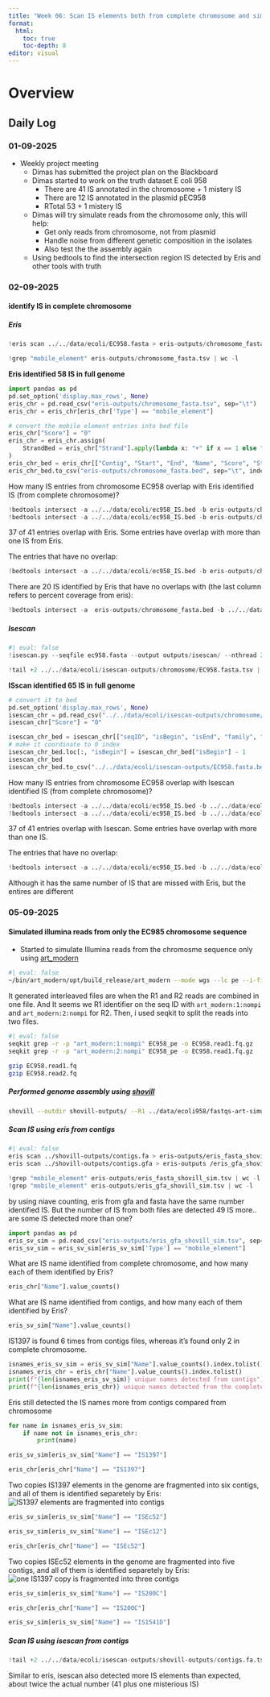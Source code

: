 ```yaml
---
title: "Week 06: Scan IS elements both from complete chromosome and simulated read contigs "
format:
  html:
    toc: true
    toc-depth: 8
editor: visual
---
```


# Overview

## Daily Log

### 01-09-2025

-   Weekly project meeting
    -   Dimas has submitted the project plan on the Blackboard
    -   Dimas started to work on the truth dataset E coli 958
        -   There are 41 IS annotated in the chromosome + 1 mistery IS
        -   There are 12 IS annotated in the plasmid pEC958
        -   RTotal 53 + 1 mistery IS
    -   Dimas will try simulate reads from the chromosome only, this will help:
        -   Get only reads from chromosome, not from plasmid
        -   Handle noise from different genetic composition in the isolates
        -   Also test the the assembly again
    -   Using bedtools to find the intersection region IS detected by Eris and other tools with truth

### 02-09-2025

#### identify IS in complete chromosome

##### Eris

```python
!eris scan ../../data/ecoli/EC958.fasta > eris-outputs/chromosome_fasta.tsv
```

```python
!grep "mobile_element" eris-outputs/chromosome_fasta.tsv | wc -l
```

**Eris identified 58 IS in full genome**

```python
import pandas as pd
pd.set_option('display.max_rows', None)
eris_chr = pd.read_csv("eris-outputs/chromosome_fasta.tsv", sep="\t")
eris_chr = eris_chr[eris_chr['Type'] == "mobile_element"]
```

```python
# convert the mobile element entries into bed file
eris_chr["Score"] = "0"
eris_chr = eris_chr.assign(
    StrandBed = eris_chr["Strand"].apply(lambda x: "+" if x == 1 else "-")
)
eris_chr_bed = eris_chr[["Contig", "Start", "End", "Name", "Score", "StrandBed", "Percent_coverage"]]
eris_chr_bed.to_csv("eris-outputs/chromosome_fasta.bed", sep="\t", index=False, header=False)

```

How many IS entries from chromosome EC958 overlap with Eris identified IS (from complete chromosome)?

```python
!bedtools intersect -a ../../data/ecoli/ec958_IS.bed -b eris-outputs/chromosome_fasta.bed -u | wc -l
!bedtools intersect -a ../../data/ecoli/ec958_IS.bed -b eris-outputs/chromosome_fasta.bed -wb
```

37 of 41 entries overlap with Eris. Some entries have overlap with more than one IS from Eris.

The entries that have no overlap:

```python
!bedtools intersect -a ../../data/ecoli/ec958_IS.bed -b eris-outputs/chromosome_fasta.bed -v
```

There are 20 IS identified by Eris that have no overlaps with (the last column refers to percent coverage from eris):

```python
!bedtools intersect -a  eris-outputs/chromosome_fasta.bed -b ../../data/ecoli/ec958_IS.bed -v
```

##### Isescan

```python
#| eval: false
!isescan.py --seqfile ec958.fasta --output outputs/isescan/ --nthread 2
```

```python
!tail +2 ../../data/ecoli/isescan-outputs/chromosome/EC958.fasta.tsv | wc -l
```

**ISscan identified 65 IS in full genome**

```python
# convert it to bed
pd.set_option('display.max_rows', None)
isescan_chr = pd.read_csv("../../data/ecoli/isescan-outputs/chromosome/EC958.fasta.tsv", sep="\t")
isescan_chr["Score"] = "0"

isescan_chr_bed = isescan_chr[["seqID", "isBegin", "isEnd", "family", "Score", "strand", "E-value"]]
# make it coordinate to 0 index
isescan_chr_bed.loc[:, "isBegin"] = isescan_chr_bed["isBegin"] - 1
isescan_chr_bed
isescan_chr_bed.to_csv("../../data/ecoli/isescan-outputs/EC958.fasta.bed", sep="\t", index=False, header=False)
```

How many IS entries from chromosome EC958 overlap with Isescan identified IS (from complete chromosome)?

```python
!bedtools intersect -a ../../data/ecoli/ec958_IS.bed -b ../../data/ecoli/isescan-outputs/chromosome/EC958.fasta.bed -u | wc -l
!bedtools intersect -a ../../data/ecoli/ec958_IS.bed -b ../../data/ecoli/isescan-outputs/chromosome/EC958.fasta.bed -wb
```

37 of 41 entries overlap with Isescan. Some entries have overlap with more than one IS.

The entries that have no overlap:

```python
!bedtools intersect -a ../../data/ecoli/ec958_IS.bed -b ../../data/ecoli/isescan-outputs/chromosome/EC958.fasta.bed -v
```

Although it has the same number of IS that are missed with Eris, but the entires are different

### 05-09-2025

#### Simulated illumina reads from only the EC985 chromosome sequence

-   Started to simulate Illumina reads from the chromosme sequence only using [art_modern](https://github.com/YU-Zhejian/art_modern)

```bash
#| eval: false
~/bin/art_modern/opt/build_release/art_modern --mode wgs --lc pe --i-file ../fastas/EC958.fasta --o-fastq ./EC958_pe --qual_file_1 ~/bin/art_modern/data/Illumina_profiles/HiSeq2500L150R1.txt --qual_file_2 ~/bin/art_modern/data/Illumina_profiles/HiSeq2500L150R2.txt --read_len 150 --parallel 2  --i-fcov 150 --pe_frag_dist_mean 400 --pe_frag_dist_std_dev 50
```

It generated interleaved files are when the R1 and R2 reads are combined in one file. And It seems we R1 identifier on the seq ID with `art_modern:1:nompi` and `art_modern:2:nompi` for R2. Then, i used seqkit to split the reads into two files.

```bash
#| eval: false
seqkit grep -r -p "art_modern:1:nompi" EC958_pe -o EC958.read1.fq.gz
seqkit grep -r -p "art_modern:2:nompi" EC958_pe -o EC958.read1.fq.gz

gzip EC958.read1.fq
gzip EC958.read2.fq

```

##### Performed genome assembly using [shovill](https://github.com/tseemann/shovill)

```bash
shovill --outdir shovill-outputs/ --R1 ../data/ecoli958/fastqs-art-simulated/EC958.read1.fq.gz --R2 ../data/ecoli958/fastqs-art-simulated/EC958.read2.fq.gz
```

##### Scan IS using eris from contigs

```bash
#| eval: false
eris scan ../shovill-outputs/contigs.fa > eris-outputs/eris_fasta_shovill_sim.tsv
eris scan ../shovill-outputs/contigs.gfa > eris-outputs /eris_gfa_shovill_sim.tsv
```

```python
!grep "mobile_element" eris-outputs/eris_fasta_shovill_sim.tsv | wc -l
!grep "mobile_element" eris-outputs/eris_gfa_shovill_sim.tsv | wc -l
```

by using niave counting, eris from gfa and fasta have the same number identified IS. But the number of IS from both files are detected 49 IS more.. are some IS detected more than one?

```python
import pandas as pd
eris_sv_sim = pd.read_csv("eris-outputs/eris_gfa_shovill_sim.tsv", sep="\t")
eris_sv_sim = eris_sv_sim[eris_sv_sim['Type'] == "mobile_element"]
```

What are IS name identified from complete chromosome, and how many each of them identified by Eris?

```python
eris_chr["Name"].value_counts()
```

What are IS name identified from contigs, and how many each of them identified by Eris?

```python
eris_sv_sim["Name"].value_counts()
```

IS1397 is found 6 times from contigs files, whereas it's found only 2 in complete chromosome.

```python
isnames_eris_sv_sim = eris_sv_sim["Name"].value_counts().index.tolist()
isnames_eris_chr = eris_chr["Name"].value_counts().index.tolist()
print(f"{len(isnames_eris_sv_sim)} unique names detected from contigs")
print(f"{len(isnames_eris_chr)} unique names detected from the complete chromosome")
```

Eris still detected the IS names more from contigs compared from chromosome

```python
for name in isnames_eris_sv_sim:
    if name not in isnames_eris_chr:
        print(name)
```

```python
eris_sv_sim[eris_sv_sim["Name"] == "IS1397"]
```

```python
eris_chr[eris_chr["Name"] == "IS1397"]
```

Two copies IS1397 elements in the genome are fragmented into six contigs, and all of them is identified separetely by Eris: ![IS1397 elements are fragmented into contigs](pictures/IS1397.png)

```python
eris_sv_sim[eris_sv_sim["Name"] == "ISEc52"]
```

```python
eris_sv_sim[eris_sv_sim["Name"] == "ISEc12"]
```

```python
eris_chr[eris_chr["Name"] == "ISEc52"]
```

Two copies ISEc52 elements in the genome are fragmented into five contigs, and all of them is identified separetely by Eris: ![one IS1397 copy is fragmented into three contigs](pictures/ISEc52-all.png)

```python
eris_sv_sim[eris_sv_sim["Name"] == "IS200C"]
```

```python
eris_chr[eris_chr["Name"] == "IS200C"]
```

```python
eris_sv_sim[eris_sv_sim["Name"] == "IS1541D"]
```

##### Scan IS using isescan from contigs

```python
!tail +2 ../../data/ecoli/isescan-outputs/shovill-outputs/contigs.fa.tsv | wc -l
```

Similar to eris, isescan also detected more IS elements than expected, about twice the actual number (41 plus one misterious IS)